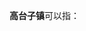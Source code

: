 '''高台子镇'''可以指：
{{PRC admin/disambig|21/01/81/112/000|21/05/04/101/000|21/07/27/106/000|23/06/06/101/000}}
{{disambig|cat=四字中国镇名消歧义}}